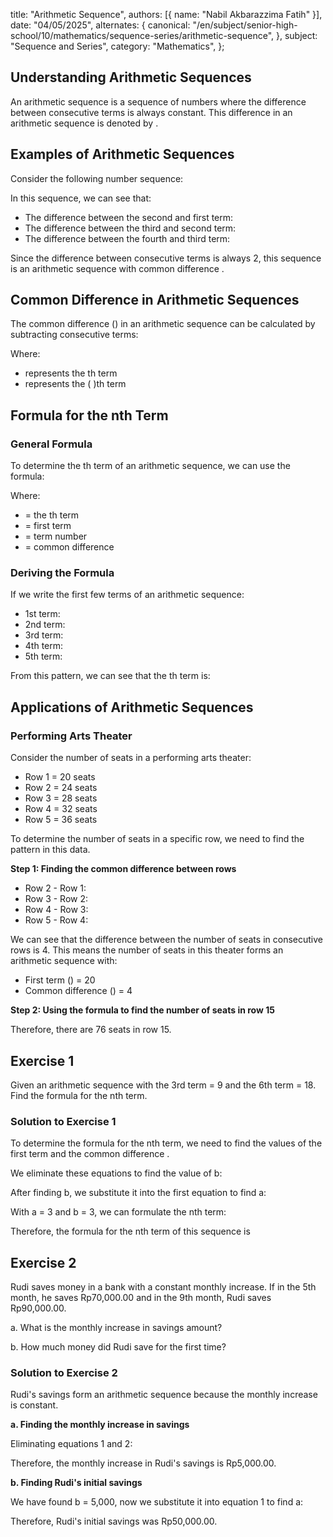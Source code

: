   title: "Arithmetic Sequence",
  authors: [{ name: "Nabil Akbarazzima Fatih" }],
  date: "04/05/2025",
  alternates: {
    canonical:
      "/en/subject/senior-high-school/10/mathematics/sequence-series/arithmetic-sequence",
  },
  subject: "Sequence and Series",
  category: "Mathematics",
};

## Understanding Arithmetic Sequences

An arithmetic sequence is a sequence of numbers where the difference between consecutive terms is always constant. This difference in an arithmetic sequence is denoted by <InlineMath math="b" />.

## Examples of Arithmetic Sequences

Consider the following number sequence:

<InlineMath math="4, 6, 8, 10, ..." />

In this sequence, we can see that:

- The difference between the second and first term: <InlineMath math="6 - 4 = 2" />
- The difference between the third and second term: <InlineMath math="8 - 6 = 2" />
- The difference between the fourth and third term: <InlineMath math="10 - 8 = 2" />

Since the difference between consecutive terms is always 2, this sequence is an arithmetic sequence with common difference <InlineMath math="b = 2" />.

## Common Difference in Arithmetic Sequences

The common difference (<InlineMath math="b" />) in an arithmetic sequence can be calculated by subtracting consecutive terms:

<BlockMath math="b = U_2 - U_1 = U_3 - U_2 = U_4 - U_3 = ... = U_n - U_{n-1}" />

Where:

- <InlineMath math="U_n" /> represents the <InlineMath math="n" />
  th term
- <InlineMath math="U_{n-1}" /> represents the (<InlineMath math="n-1" />
  )th term

## Formula for the nth Term

### General Formula

To determine the <InlineMath math="n" />th term of an arithmetic sequence, we can use the formula:

<BlockMath math="U_n = a + (n-1)b" />

Where:

- <InlineMath math="U_n" /> = the <InlineMath math="n" />
  th term
- <InlineMath math="a" /> = first term
- <InlineMath math="n" /> = term number
- <InlineMath math="b" /> = common difference

### Deriving the Formula

If we write the first few terms of an arithmetic sequence:

- 1st term: <InlineMath math="U_1 = a" />
- 2nd term: <InlineMath math="U_2 = a + b" />
- 3rd term: <InlineMath math="U_3 = a + 2b" />
- 4th term: <InlineMath math="U_4 = a + 3b" />
- 5th term: <InlineMath math="U_5 = a + 4b" />

From this pattern, we can see that the <InlineMath math="n" />th term is:

<BlockMath math="U_n = a + (n-1)b" />

## Applications of Arithmetic Sequences

### Performing Arts Theater

Consider the number of seats in a performing arts theater:

- Row 1 = 20 seats
- Row 2 = 24 seats
- Row 3 = 28 seats
- Row 4 = 32 seats
- Row 5 = 36 seats

To determine the number of seats in a specific row, we need to find the pattern in this data.

**Step 1: Finding the common difference between rows**

- Row 2 - Row 1: <InlineMath math="24 - 20 = 4" />
- Row 3 - Row 2: <InlineMath math="28 - 24 = 4" />
- Row 4 - Row 3: <InlineMath math="32 - 28 = 4" />
- Row 5 - Row 4: <InlineMath math="36 - 32 = 4" />

We can see that the difference between the number of seats in consecutive rows is 4. This means the number of seats in this theater forms an arithmetic sequence with:

- First term (<InlineMath math="a" />) = 20
- Common difference (<InlineMath math="b" />) = 4

**Step 2: Using the formula to find the number of seats in row 15**

<div className="flex flex-col gap-4">
  <BlockMath math="U_{15} = a + (n-1)b" />
  <BlockMath math="U_{15} = 20 + (15-1)4" />
  <BlockMath math="U_{15} = 20 + (14)4" />
  <BlockMath math="U_{15} = 20 + 56" />
  <BlockMath math="U_{15} = 76" />
</div>

Therefore, there are 76 seats in row 15.

## Exercise 1

Given an arithmetic sequence with the 3rd term = 9 and the 6th term = 18. Find the formula for the nth term.

### Solution to Exercise 1

To determine the formula for the nth term, we need to find the values of the first term <InlineMath math="(a)" /> and the common difference <InlineMath math="(b)" />.

<div className="flex flex-col gap-4">
  <BlockMath math="U_3 = a + 2b = 9" />
  <BlockMath math="U_6 = a + 5b = 18" />
</div>

We eliminate these equations to find the value of b:

<div className="flex flex-col gap-4">
  <BlockMath math="U_6 - U_3 = (a + 5b) - (a + 2b)" />
  <BlockMath math="18 - 9 = 3b" />
  <BlockMath math="9 = 3b" />
  <BlockMath math="b = 3" />
</div>

After finding b, we substitute it into the first equation to find a:

<div className="flex flex-col gap-4">
  <BlockMath math="a + 2b = 9" />
  <BlockMath math="a + 2(3) = 9" />
  <BlockMath math="a + 6 = 9" />
  <BlockMath math="a = 9 - 6 = 3" />
</div>

With a = 3 and b = 3, we can formulate the nth term:

<div className="flex flex-col gap-4">
  <BlockMath math="U_n = a + (n-1)b" />
  <BlockMath math="U_n = 3 + (n-1)3" />
  <BlockMath math="U_n = 3 + 3n - 3" />
  <BlockMath math="U_n = 3n" />
</div>

Therefore, the formula for the nth term of this sequence is <InlineMath math="U_n = 3n" />

## Exercise 2

Rudi saves money in a bank with a constant monthly increase. If in the 5th month, he saves Rp70,000.00 and in the 9th month, Rudi saves Rp90,000.00.

a. What is the monthly increase in savings amount?

b. How much money did Rudi save for the first time?

### Solution to Exercise 2

Rudi's savings form an arithmetic sequence because the monthly increase is constant.

**a. Finding the monthly increase in savings**

<div className="flex flex-col gap-4">
  <BlockMath math="U_5 = 70,000" />
  <BlockMath math="a + (5-1)b = 70,000" />
  <BlockMath math="a + 4b = 70,000 \text{ ... (equation 1)}" />

  <BlockMath math="U_9 = 90,000" />
  <BlockMath math="a + (9-1)b = 90,000" />
  <BlockMath math="a + 8b = 90,000 \text{ ... (equation 2)}" />
</div>

Eliminating equations 1 and 2:

<div className="flex flex-col gap-4">
  <BlockMath math="4b = 20,000" />
  <BlockMath math="b = 5,000" />
</div>

Therefore, the monthly increase in Rudi's savings is Rp5,000.00.

**b. Finding Rudi's initial savings**

We have found b = 5,000, now we substitute it into equation 1 to find a:

<div className="flex flex-col gap-4">
  <BlockMath math="a + 4b = 70,000" />
  <BlockMath math="a + 4(5,000) = 70,000" />
  <BlockMath math="a + 20,000 = 70,000" />
  <BlockMath math="a = 70,000 - 20,000" />
  <BlockMath math="a = 50,000" />
</div>

Therefore, Rudi's initial savings was Rp50,000.00.
